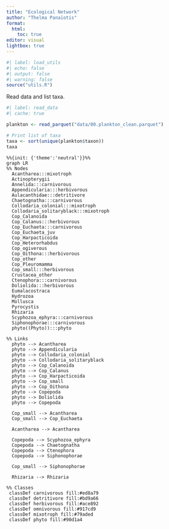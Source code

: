 ```yaml
---
title: "Ecological Network"
author: "Thelma Panaïotis"
format: 
  html:
    toc: true
editor: visual
lightbox: true
---
```


```r
#| label: load_utils
#| echo: false
#| output: false
#| warning: false
source("utils.R")
```

Read data and list taxa.

```r
#| label: read_data
#| cache: true

plankton <- read_parquet("data/00.plankton_clean.parquet")

# Print list of taxa
taxa <- sort(unique(plankton$taxon))
taxa
```

```mermaid
%%{init: {'theme':'neutral'}}%%
graph LR
%% Nodes
  Acantharea:::mixotroph
  Actinopterygii
  Annelida:::carnivorous
  Appendicularia:::herbivorous
  Aulacanthidae:::detritivore
  Chaetognatha:::carnivorous
  Collodaria_colonial:::mixotroph
  Collodaria_solitaryblack:::mixotroph
  Cop_Calanoida
  Cop_Calanus:::herbivorous
  Cop_Euchaeta:::carnivorous
  Cop_Euchaeta_juv
  Cop_Harpacticoida
  Cop_Heterorhabdus
  Cop_ogiverous
  Cop_Oithona:::herbivorous
  Cop_other
  Cop_Pleuromamma
  Cop_small:::herbivorous
  Crustacea_other
  Ctenophora:::carnivorous
  Doliolida:::herbivorous
  Eumalacostraca
  Hydrozoa
  Mollusca
  Pyrocystis
  Rhizaria
  Scyphozoa_ephyra:::carnivorous
  Siphonophorae:::carnivorous
  phyto((Phyto)):::phyto

%% Links
  phyto --> Acantharea
  phyto --> Appendicularia
  phyto --> Collodaria_colonial
  phyto --> Collodaria_solitaryblack
  phyto --> Cop_Calanoida
  phyto --> Cop_Calanus
  phyto --> Cop_Harpacticoida
  phyto --> Cop_small
  phyto --> Cop_Oithona
  phyto --> Copepoda
  phyto --> Doliolida
  phyto --> Copepoda

  Cop_small --> Acantharea
  Cop_small --> Cop_Euchaeta

  Acantharea --> Acantharea

  Copepoda --> Scyphozoa_ephyra
  Copepoda --> Chaetognatha
  Copepoda --> Ctenophora
  Copepoda --> Siphonophorae

  Cop_small --> Siphonophorae

  Rhizaria --> Rhizaria

%% Classes
 classDef carnivorous fill:#ed8a79
 classDef detritivore fill:#bd9a66
 classDef herbivorous fill:#ace892
 classDef omnivorous fill:#917cd9
 classDef mixotroph fill:#79aded
 classDef phyto fill:#90d1a4
 
 
```
